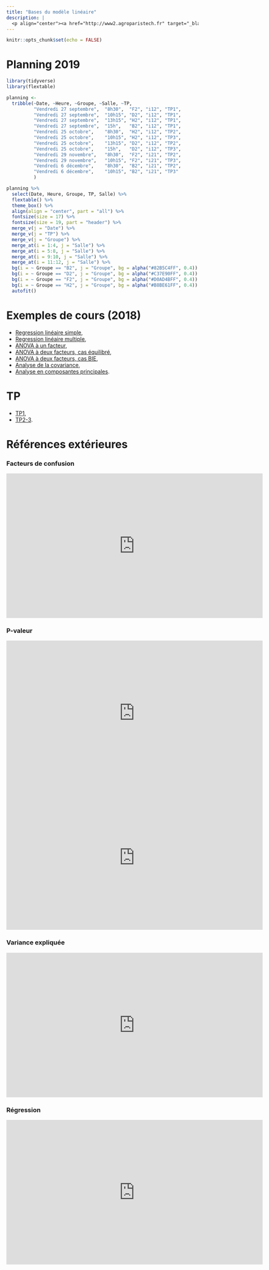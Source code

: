 ```yaml
---
title: "Bases du modèle linéaire"
description: |
  <p align="center"><a href="http://www2.agroparistech.fr" target="_blank"><img src="img/logo_apt.png" alt="AgroParisTech" height="130"></a></p>
---
```


```r
knitr::opts_chunk$set(echo = FALSE)
```

# Planning 2019

```r
library(tidyverse)
library(flextable)

planning <-
  tribble(~Date, ~Heure, ~Groupe, ~Salle, ~TP,
          "Vendredi 27 septembre",  "8h30",  "F2", "i12", "TP1",
          "Vendredi 27 septembre",  "10h15", "D2", "i12", "TP1",
          "Vendredi 27 septembre",  "13h15", "H2", "i12", "TP1",
          "Vendredi 27 septembre",  "15h",   "B2", "i12", "TP1",
          "Vendredi 25 octobre",    "8h30",  "H2", "i12", "TP2",
          "Vendredi 25 octobre",    "10h15", "H2", "i12", "TP3",
          "Vendredi 25 octobre",    "13h15", "D2", "i12", "TP2",
          "Vendredi 25 octobre",    "15h",   "D2", "i12", "TP3",
          "Vendredi 29 novembre",   "8h30",  "F2", "i21", "TP2",
          "Vendredi 29 novembre",   "10h15", "F2", "i21", "TP3",
          "Vendredi 6 décembre",    "8h30",  "B2", "i21", "TP2",
          "Vendredi 6 décembre",    "10h15", "B2", "i21", "TP3"
          )
```

```r
planning %>% 
  select(Date, Heure, Groupe, TP, Salle) %>%
  flextable() %>%
  theme_box() %>% 
  align(align = "center", part = "all") %>% 
  fontsize(size = 17) %>%
  fontsize(size = 19, part = "header") %>%
  merge_v(j = "Date") %>% 
  merge_v(j = "TP") %>%
  merge_v(j = "Groupe") %>%
  merge_at(i = 1:4, j = "Salle") %>% 
  merge_at(i = 5:8, j = "Salle") %>% 
  merge_at(i = 9:10, j = "Salle") %>% 
  merge_at(i = 11:12, j = "Salle") %>% 
  bg(i = ~ Groupe == "B2", j = "Groupe", bg = alpha("#82B5C4FF", 0.4)) %>% 
  bg(i = ~ Groupe == "D2", j = "Groupe", bg = alpha("#C37E90FF", 0.4)) %>% 
  bg(i = ~ Groupe == "F2", j = "Groupe", bg = alpha("#D0AD4BFF", 0.4)) %>% 
  bg(i = ~ Groupe == "H2", j = "Groupe", bg = alpha("#B8BE61FF", 0.4)) %>% 
  autofit()
```


# Exemples de cours (2018)


* [Regression linéaire simple](teaching/agromodlin/chap1.html "Chapitre 1"),
* [Regression linéaire multiple](teaching/agromodlin/chap2.html "Chapitre 2"),
* [ANOVA à un facteur](teaching/agromodlin/chap3.html "Chapitre 3"),
* [ANOVA à deux facteurs, cas équilibré](teaching/agromodlin/chap4.html "Chapitre 4"),
* [ANOVA à deux facteurs, cas BIE](teaching/agromodlin/chap5.html "Chapitre 5"),
* [Analyse de la covariance](teaching/agromodlin/chap7.html "Chapitre 7"),
* [Analyse en composantes principales](teaching/agromodlin/chap6.html "Chapitre 6").

# TP

* [TP1](teaching/agromodlin/tp1.html "TP1"),
* [TP2-3](teaching/agromodlin/tp23.html "TP1").


# Références extérieures

### Facteurs de confusion
<iframe width="672" height="378" src="https://www.youtube.com/embed/aOX0pIwBCvw" frameborder="0" allowfullscreen></iframe>

### P-valeur 
<iframe width="672" height="378" src="https://www.youtube.com/embed/xVIt51ybvu0" frameborder="0" allowfullscreen></iframe>

<iframe width="672" height="378" src="https://www.youtube.com/embed/C5R-XgS172k" frameborder="0" allow="accelerometer; autoplay; encrypted-media; gyroscope; picture-in-picture" allowfullscreen></iframe>

### Variance expliquée

<iframe width="672" height="378" src="https://www.youtube.com/embed/MSuFckow8ms" frameborder="0" allow="accelerometer; autoplay; encrypted-media; gyroscope; picture-in-picture" allowfullscreen></iframe>


### Régression 

<iframe width="672" height="378" src="https://www.youtube.com/embed/8ExzpvLKVuQ" frameborder="0" allow="accelerometer; autoplay; encrypted-media; gyroscope; picture-in-picture" allowfullscreen></iframe>

